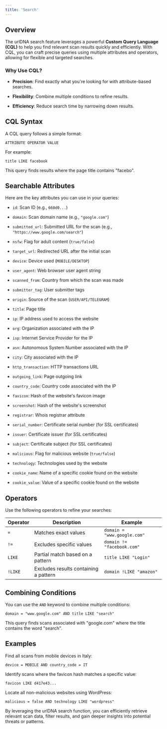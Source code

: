 ```yaml
---
title: 'Search'
---
```


## Overview

The urlDNA search feature leverages a powerful **Custom Query Language (CQL)** to help you find relevant scan results quickly and efficiently. With CQL, you can craft precise queries using multiple attributes and operators, allowing for flexible and targeted searches.

### Why Use CQL?

* **Precision**: Find exactly what you're looking for with attribute-based searches.

* **Flexibility**: Combine multiple conditions to refine results.

* **Efficiency**: Reduce search time by narrowing down results.

## CQL Syntax

A CQL query follows a simple format:

```
ATTRIBUTE OPERATOR VALUE
```

For example:

```
title LIKE facebook
```

This query finds results where the page title contains "facebo".

## Searchable Attributes

Here are the key attributes you can use in your queries:

* `id`: Scan ID (e.g., `660d0...`)

* `domain`: Scan domain name (e.g., `"google.com"`)

* `submitted_url`: Submitted URL for the scan (e.g., `"https://www.google.com/search"`)

* `nsfw`: Flag for adult content (`true/false`)

* `target_url`: Redirected URL after the initial scan

* `device`: Device used (`MOBILE/DESKTOP`)

* `user_agent`: Web browser user agent string

* `scanned_from`: Country from which the scan was made

* `submitter_tag`: User submitter tags

* `origin`: Source of the scan (`USER/API/TELEGRAM`)

* `title`: Page title

* `ip`: IP address used to access the website

* `org`: Organization associated with the IP

* `isp`: Internet Service Provider for the IP

* `asn`: Autonomous System Number associated with the IP

* `city`: City associated with the IP

* `http_transaction`: HTTP transactions URL

* `outgoing_link`: Page outgoing link

* `country_code`: Country code associated with the IP

* `favicon`: Hash of the website's favicon image

* `screenshot`: Hash of the website's screenshot

* `registrar`: Whois registrar attribute

* `serial_number`: Certificate serial number (for SSL certificates)

* `issuer`: Certificate issuer (for SSL certificates)

* `subject`: Certificate subject (for SSL certificates)

* `malicious`: Flag for malicious website (`true/false`)

* `technology`: Technologies used by the website

* `cookie_name`: Name of a specific cookie found on the website

* `cookie_value`: Value of a specific cookie found on the website

## Operators

Use the following operators to refine your searches:

| Operator | Description                           | Example                     |
| -------- | ------------------------------------- | --------------------------- |
| `=`      | Matches exact values                  | `domain = "www.google.com"` |
| `!=`     | Excludes specific values              | `domain != "facebook.com"`  |
| `LIKE`   | Partial match based on a pattern      | `title LIKE "Login"`        |
| `!LIKE`  | Excludes results containing a pattern | `domain !LIKE "amazon"`     |

## Combining Conditions

You can use the `AND` keyword to combine multiple conditions:

```
domain = "www.google.com" AND title LIKE "search"
```

This query finds scans associated with "google.com" where the title contains the word "search".

## Examples

Find all scans from mobile devices in Italy:

```
device = MOBILE AND country_code = IT
```

Identify scans where the favicon hash matches a specific value:

```
favicon LIKE d417e43...
```

Locate all non-malicious websites using WordPress:

```
malicious = false AND technology LIKE "wordpress"
```

By leveraging the urlDNA search function, you can efficiently retrieve relevant scan data, filter results, and gain deeper insights into potential threats or patterns.